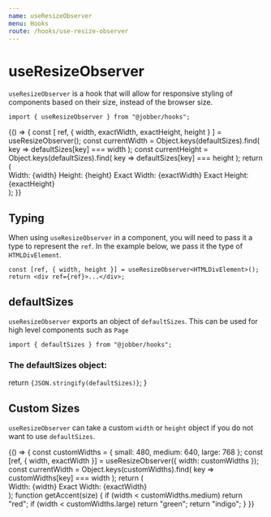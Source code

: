 ```yaml
---
name: useResizeObserver
menu: Hooks
route: /hooks/use-resize-observer
---
```



# useResizeObserver

`useResizeObserver` is a hook that will allow for responsive styling of
components based on their size, instead of the browser size.

```tsx
import { useResizeObserver } from "@jobber/hooks";
```

<Playground>
  {() => {
    const [
      ref,
      { width, exactWidth, exactHeight, height }
    ] = useResizeObserver();
    const currentWidth = Object.keys(defaultSizes).find(
      key => defaultSizes[key] === width
    );
    const currentHeight = Object.keys(defaultSizes).find(
      key => defaultSizes[key] === height
    );
    return (
      <div ref={ref}>
        <Card title={`Width: ${currentWidth} | Height: ${currentHeight}`}>
          <Content>
            <Text>Width: {width}</Text>
            <Text>Height: {height}</Text>
            <Text>Exact Width: {exactWidth}</Text>
            <Text>Exact Height: {exactHeight}</Text>
          </Content>
        </Card>
      </div>
    );
  }}
</Playground>

## Typing

When using `useResizeObserver` in a component, you will need to pass it a type
to represent the `ref`. In the example below, we pass it the type of
`HTMLDivElement`.

```tsx
const [ref, { width, height }] = useResizeObserver<HTMLDivElement>();
return <div ref={ref}>...</div>;
```

## defaultSizes

`useResizeObserver` exports an object of `defaultSizes`. This can be used for
high level components such as `Page`

```tsx
import { defaultSizes } from "@jobber/hooks";
```

### The defaultSizes object:

  return <code>{JSON.stringify(defaultSizes)}</code>;
}

<Sizes />

## Custom Sizes

`useResizeObserver` can take a custom `width` or `height` object if you do not
want to use `defaultSizes`.

<Playground>
  {() => {
    const customWidths = {
      small: 480,
      medium: 640,
      large: 768
    };
    const [ref, { width, exactWidth }] = useResizeObserver({
      width: customWidths
    });
    const currentWidth = Object.keys(customWidths).find(
      key => customWidths[key] === width
    );
    return (
      <div ref={ref}>
        <Card title={`Width: ${currentWidth}`} accent={getAccent(currentWidth)}>
          <Content>
            <Text>Width: {width}</Text>
            <Text>Exact Width: {exactWidth}</Text>
          </Content>
        </Card>
      </div>
    );
    function getAccent(size) {
      if (width < customWidths.medium) return "red";
      if (width < customWidths.large) return "green";
      return "indigo";
    }
  }}
</Playground>
